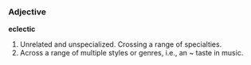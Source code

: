===Adjective===
'''eclectic'''

#Unrelated and unspecialized. Crossing a range of specialties.
#Across a range of multiple styles or genres, i.e., an ~ taste in music.